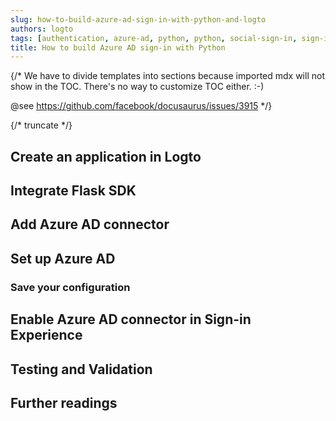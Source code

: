 ```yaml
---
slug: how-to-build-azure-ad-sign-in-with-python-and-logto
authors: logto
tags: [authentication, azure-ad, python, python, social-sign-in, sign-in, login]
title: How to build Azure AD sign-in with Python
---
```


{/*
  We have to divide templates into sections because imported mdx will not show in the TOC.
  There's no way to customize TOC either. :-)

  @see https://github.com/facebook/docusaurus/issues/3915
*/}



{/* truncate */}

<Intro connector={connector} sdk="Python" link="https://www.python.org/" />

## Create an application in Logto

<CreateApplication type="Traditional web" framework="Flask" />

## Integrate Flask SDK

<IntegrateSdk />

## Add Azure AD connector

<AddSocialConnector connector={connector} framework="Flask" />

## Set up Azure AD

<ConnectorGuide />

### Save your configuration

<SaveYourConfiguration connector={connector} />

## Enable Azure AD connector in Sign-in Experience

<EnableSocialConnector connector={connector} />

## Testing and Validation

<TestingAndValidation connector={connector} sdk="Python" />

## Further readings

<FurtherReadings />